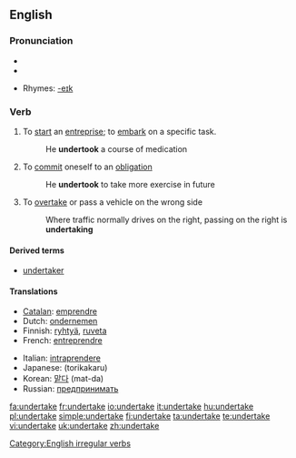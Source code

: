==English==

===Pronunciation===
* {{IPA|/ʌndəɻ'teɪk/}}
* {{audio|en-us-undertake.ogg|Audio (US)}}

* Rhymes: [[Rhymes:English:-eɪk|-eɪk]]

===Verb===
{{en-verb|undertakes|undertaking|undertook|undertaken}}

# To [[start]] an [[entreprise]]; to [[embark]] on a specific task.
#: He '''undertook''' a course of medication
# To [[commit]] oneself to an [[obligation]]
#: He '''undertook''' to take more exercise in future
# To [[overtake]] or pass a vehicle on the wrong side
#: Where traffic normally drives on the right, passing on the right is '''undertaking'''

====Derived terms====
* [[undertaker]]

====Translations====
{{trans-top|start}}
* [[Catalan]]: [[emprendre]]
* Dutch: [[ondernemen]]
* Finnish: [[ryhtyä]], [[ruveta]]
* French: [[entreprendre]]
{{trans-mid}}
* Italian: [[intraprendere]]
* Japanese: {{JAchar|[[取り掛かる]]}} (torikakaru)
* Korean: [[맡다]] (mat-da)
* Russian: [[предпринимать]]
{{trans-bottom}}

[[Category:English irregular verbs]]

[[fa:undertake]]
[[fr:undertake]]
[[io:undertake]]
[[it:undertake]]
[[hu:undertake]]
[[pl:undertake]]
[[simple:undertake]]
[[fi:undertake]]
[[ta:undertake]]
[[te:undertake]]
[[vi:undertake]]
[[uk:undertake]]
[[zh:undertake]]